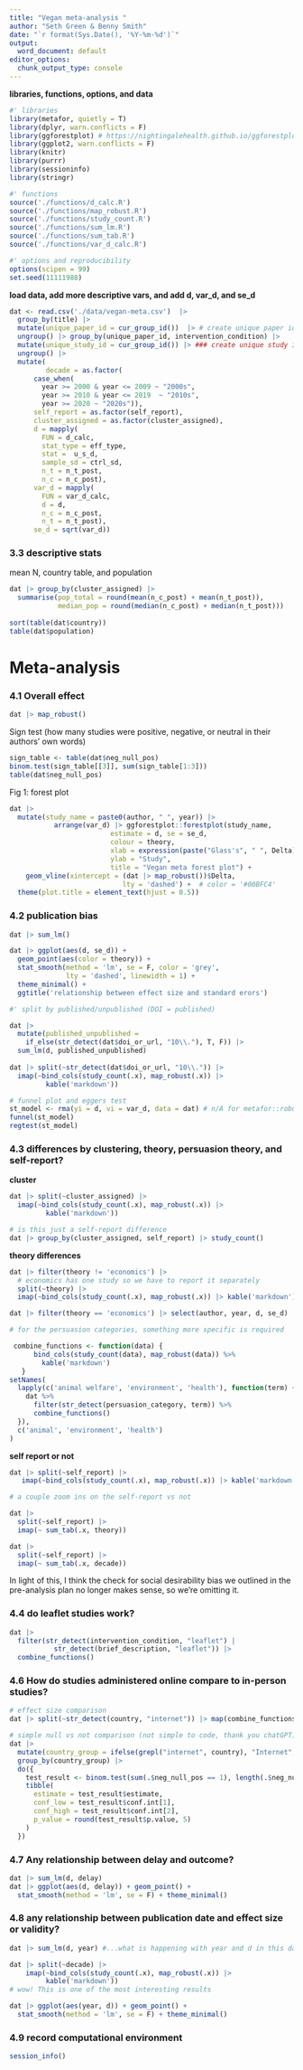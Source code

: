 ```yaml
---
title: "Vegan meta-analysis "
author: "Seth Green & Benny Smith"
date: "`r format(Sys.Date(), '%Y-%m-%d')`"
output:
  word_document: default
editor_options:
  chunk_output_type: console
---
```


**libraries, functions, options, and data**

```r
#' libraries
library(metafor, quietly = T)
library(dplyr, warn.conflicts = F)
library(ggforestplot) # https://nightingalehealth.github.io/ggforestplot
library(ggplot2, warn.conflicts = F)
library(knitr)
library(purrr)
library(sessioninfo)
library(stringr)

#' functions
source('./functions/d_calc.R')
source('./functions/map_robust.R')
source('./functions/study_count.R')
source('./functions/sum_lm.R')
source('./functions/sum_tab.R')
source('./functions/var_d_calc.R')

#' options and reproducibility
options(scipen = 99)
set.seed(11111988)

```

**load data, add more descriptive vars, and add d, var_d, and se_d**

```r

dat <- read.csv('./data/vegan-meta.csv')  |>
  group_by(title) |>
  mutate(unique_paper_id = cur_group_id())  |> # create unique paper id
  ungroup() |> group_by(unique_paper_id, intervention_condition) |> 
  mutate(unique_study_id = cur_group_id()) |> ### create unique study id
  ungroup() |>
  mutate(
         decade = as.factor(
      case_when(
        year >= 2000 & year <= 2009 ~ "2000s",
        year >= 2010 & year <= 2019  ~ "2010s",
        year >= 2020 ~ "2020s")),
      self_report = as.factor(self_report),
      cluster_assigned = as.factor(cluster_assigned),
      d = mapply(
        FUN = d_calc,
        stat_type = eff_type,
        stat =  u_s_d,
        sample_sd = ctrl_sd,
        n_t = n_t_post,
        n_c = n_c_post),
      var_d = mapply(
        FUN = var_d_calc,
        d = d,
        n_c = n_c_post,
        n_t = n_t_post),
      se_d = sqrt(var_d))

```

### 3.3 descriptive stats
mean N, country table, and population

```r
dat |> group_by(cluster_assigned) |> 
  summarise(pop_total = round(mean(n_c_post) + mean(n_t_post)),
            median_pop = round(median(n_c_post) + median(n_t_post)))
            
sort(table(dat$country))
table(dat$population)
```

# Meta-analysis

### 4.1 Overall effect

```r
dat |> map_robust()
```

Sign test (how many studies were positive, negative, or neutral in their authors' own words)

```r
sign_table <- table(dat$neg_null_pos)
binom.test(sign_table[[3]], sum(sign_table[1:3]))
table(dat$neg_null_pos)
```

Fig 1: forest plot

```r
dat |> 
  mutate(study_name = paste0(author, " ", year)) |> 
           arrange(var_d) |> ggforestplot::forestplot(study_name,
                         estimate = d, se = se_d, 
                         colour = theory, 
                         xlab = expression(paste("Glass's", " ", Delta)), 
                         ylab = "Study",
                         title = "Vegan meta forest plot") +
    geom_vline(xintercept = (dat |> map_robust())$Delta, 
                            lty = 'dashed') +  # color = '#00BFC4'
  theme(plot.title = element_text(hjust = 0.5))
```


### 4.2 publication bias
```r
dat |> sum_lm()

dat |> ggplot(aes(d, se_d)) + 
  geom_point(aes(color = theory)) + 
  stat_smooth(method = 'lm', se = F, color = 'grey', 
              lty = 'dashed', linewidth = 1) + 
  theme_minimal() +
  ggtitle('relationship between effect size and standard erors')

#' split by published/unpublished (DOI = published)

dat |> 
  mutate(published_unpublished = 
    if_else(str_detect(dat$doi_or_url, "10\\."), T, F)) |> 
  sum_lm(d, published_unpublished)
  
dat |> split(~str_detect(dat$doi_or_url, "10\\.")) |> 
  imap(~bind_cols(study_count(.x), map_robust(.x)) |> 
         kable('markdown')) 

# funnel plot and eggers test
st_model <- rma(yi = d, vi = var_d, data = dat) # n/A for metafor::robust()
funnel(st_model)
regtest(st_model)
```

### 4.3 differences by clustering, theory, persuasion theory, and self-report? 

**cluster**
```r
dat |> split(~cluster_assigned) |>   
  imap(~bind_cols(study_count(.x), map_robust(.x)) |> 
         kable('markdown')) 

# is this just a self-report difference
dat |> group_by(cluster_assigned, self_report) |> study_count()
```

**theory differences**
```r

dat |> filter(theory != 'economics') |> 
  # economics has one study so we have to report it separately
  split(~theory) |> 
  imap(~bind_cols(study_count(.x), map_robust(.x)) |> kable('markdown'))

dat |> filter(theory == 'economics') |> select(author, year, d, se_d)

# for the persuasion categories, something more specific is required

 combine_functions <- function(data) {
      bind_cols(study_count(data), map_robust(data)) %>%
        kable('markdown')
   }
setNames(
  lapply(c('animal welfare', 'environment', 'health'), function(term) {
    dat %>%
      filter(str_detect(persuasion_category, term)) %>%
      combine_functions()
  }),
  c('animal', 'environment', 'health')
)

```

**self report or not**
```r
dat |> split(~self_report) |> 
   imap(~bind_cols(study_count(.x), map_robust(.x)) |> kable('markdown'))

# a couple zoom ins on the self-report vs not

dat |>
  split(~self_report) |>
  imap(~ sum_tab(.x, theory))

dat |>
  split(~self_report) |>
  imap(~ sum_tab(.x, decade))
```

In light of this, I think the check for social desirability bias we outlined in the pre-analysis plan no longer makes sense, so we're omitting it.

### 4.4 do leaflet studies work? 

```r
dat |>
  filter(str_detect(intervention_condition, "leaflet") |
           str_detect(brief_description, "leaflet")) |>
  combine_functions()

```

### 4.6 How do studies administered online compare to in-person studies?

```r
# effect size comparison
dat |> split(~str_detect(country, "internet")) |> map(combine_functions)

# simple null vs not comparison (not simple to code, thank you chatGPT)
dat |>
  mutate(country_group = ifelse(grepl("internet", country), "Internet", "Other"))|>
  group_by(country_group) |>
  do({
    test_result <- binom.test(sum(.$neg_null_pos == 1), length(.$neg_null_pos), conf.level = 0.95)
    tibble(
      estimate = test_result$estimate,
      conf_low = test_result$conf.int[1],
      conf_high = test_result$conf.int[2],
      p_value = round(test_result$p.value, 5)
    )
  })
```

### 4.7 Any relationship between delay and outcome?

```r
dat |> sum_lm(d, delay)
dat |> ggplot(aes(d, delay)) + geom_point() + 
  stat_smooth(method = 'lm', se = F) + theme_minimal()
```

### 4.8 any relationship between publication date and effect size or validity?

```r

dat |> sum_lm(d, year) #...what is happening with year and d in this dataset

dat |> split(~decade) |>  
    imap(~bind_cols(study_count(.x), map_robust(.x)) |> 
         kable('markdown')) 
# wow! This is one of the most interesting results

dat |> ggplot(aes(year, d)) + geom_point() + 
  stat_smooth(method = 'lm', se = F) + theme_minimal()
```

### 4.9 record computational environment
```r
session_info()
```